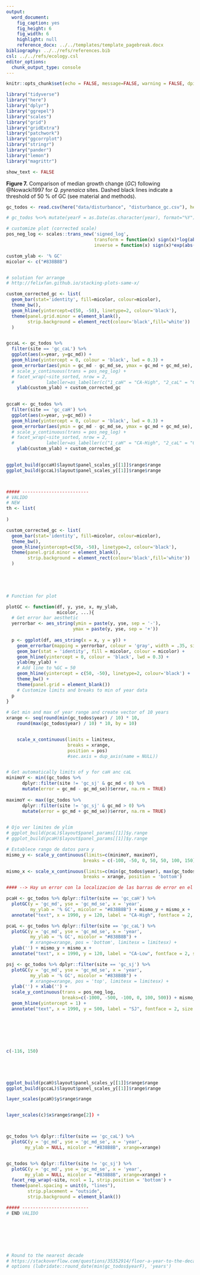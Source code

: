 ```yaml
---
output: 
  word_document:
    fig_caption: yes
    fig_height: 6
    fig_width: 6
    highlight: null
    reference_docx: ../../templates/template_pagebreak.docx
bibliography: ../../refs/references.bib
csl: ../../refs/ecology.csl
editor_options: 
  chunk_output_type: console
---
```


```r
knitr::opts_chunk$set(echo = FALSE, message=FALSE, warning = FALSE, dpi = 200)
```

```r
library("tidyverse")
library("here")
library("dplyr")
library("ggrepel")
library("scales")
library("grid")
library("gridExtra")
library("patchwork")
library("ggcorrplot")
library("stringr")
library("pander")
library("lemon")
library("magrittr")
```

```r
show_text <- FALSE
```

**Figure 7.** Comparison of median growth change ($GC$) following @Nowacki1997 for *Q. pyrenaica* sites. Dashed black lines indicate a threshold of 50 % of GC (see material and methods). 

```r
gc_todos <- read.csv(here("data/disturbance", "disturbance_gc.csv"), header = TRUE, sep = ',')

# gc_todos %<>% mutate(yearF = as.Date(as.character(year), format="%Y"))

# customize plot (corrected scale)
pos_neg_log <- scales::trans_new('signed_log', 
                                 transform = function(x) sign(x)*log(abs(x)),
                                 inverse = function(x) sign(x)*exp(abs(x)))

custom_ylab <- '% GC'
micolor <- c("#838B8B")


# solution for arrange
# http://felixfan.github.io/stacking-plots-same-x/

custom_corrected_gc <- list(
  geom_bar(stat='identity', fill=micolor, colour=micolor),
  theme_bw(), 
  geom_hline(yintercept=c(50, -50), linetype=2, colour='black'),
  theme(panel.grid.minor = element_blank(), 
        strip.background = element_rect(colour='black',fill='white'))
  )


gccaL <- gc_todos %>% 
  filter(site == 'gc_caL') %>% 
  ggplot(aes(x=year, y=gc_md)) + 
  geom_hline(yintercept = 0, colour = 'black', lwd = 0.3) + 
  geom_errorbar(aes(ymin = gc_md - gc_md_se, ymax = gc_md + gc_md_se), colour='gray', width=.3, size=.2) + 
  # scale_y_continuous(trans = pos_neg_log) +
  # facet_wrap(~site_sorted, nrow = 2,
  #            labeller=as_labeller(c("1_caH" = "CA-High", "2_caL" = "CA-Low"))) + 
    ylab(custom_ylab) + custom_corrected_gc
  

gccaH <- gc_todos %>% 
  filter(site == 'gc_caH') %>% 
  ggplot(aes(x=year, y=gc_md)) + 
  geom_hline(yintercept = 0, colour = 'black', lwd = 0.3) + 
  geom_errorbar(aes(ymin = gc_md - gc_md_se, ymax = gc_md + gc_md_se), colour='gray', width=.3, size=.2) + 
  # scale_y_continuous(trans = pos_neg_log) +
  # facet_wrap(~site_sorted, nrow = 2,
  #            labeller=as_labeller(c("1_caH" = "CA-High", "2_caL" = "CA-Low"))) + 
    ylab(custom_ylab) + custom_corrected_gc
  

ggplot_build(gccaH)$layout$panel_scales_y[[1]]$range$range
ggplot_build(gccaL)$layout$panel_scales_y[[1]]$range$range



##### -------------------------
# VALIDO 
# NEW
th <- list(
  
)

custom_corrected_gc <- list(
  geom_bar(stat='identity', fill=micolor, colour=micolor),
  theme_bw(), 
  geom_hline(yintercept=c(50, -50), linetype=2, colour='black'),
  theme(panel.grid.minor = element_blank(), 
        strip.background = element_rect(colour='black',fill='white'))
  )



                  
                  
# Function for plot 

plotGC <- function(df, y, yse, x, my_ylab, 
                   micolor, ...){ 
  # Get error bar aesthetic
  yerrorbar <- aes_string(ymin = paste(y, yse, sep = '-'),
                         ymax = paste(y, yse, sep = '+'))
  
  p <- ggplot(df, aes_string(x = x, y = y)) +
    geom_errorbar(mapping = yerrorbar, colour = 'gray', width = .35, size = .3) + 
    geom_bar(stat = 'identity', fill = micolor, colour = micolor) +
    geom_hline(yintercept = 0, colour = 'black', lwd = 0.3) + 
    ylab(my_ylab) +
    # Add line to %GC = 50 
    geom_hline(yintercept = c(50, -50), linetype=2, colour='black') +
    theme_bw() +
    theme(panel.grid = element_blank()) 
    # Customize limits and breaks to min of year data 
  p
}                 
        
# Get min and max of year range and create vector of 10 years 
xrange <- seq(round(min(gc_todos$year) / 10) * 10, 
    round(max(gc_todos$year) / 10) * 10, by = 10)


    scale_x_continuous(limits = limitesx, 
                       breaks = xrange, 
                       position = pos) 
                       #sec.axis = dup_axis(name = NULL))


# Get automatically limits of y for caH anc caL
minimoY <- min((gc_todos %>% 
      dplyr::filter(site != 'gc_sj' & gc_md < 0) %>% 
      mutate(error = gc_md - gc_md_se))$error, na.rm = TRUE) 
   
maximoY <- max((gc_todos %>% 
      dplyr::filter(site != 'gc_sj' & gc_md > 0) %>% 
      mutate(error = gc_md + gc_md_se))$error, na.rm = TRUE) 

  
# Ojo ver limites de ylim 
# ggplot_build(pcaL)$layout$panel_params[[1]]$y.range
# ggplot_build(pcaH)$layout$panel_params[[1]]$y.range

# Establece rango de datos para y 
mismo_y <- scale_y_continuous(limits=c(minimoY, maximoY), 
                             breaks = c(-100, -50, 0, 50, 50, 100, 150))

mismo_x <- scale_x_continuous(limits=c(min(gc_todos$year), max(gc_todos$year)), 
                             breaks = xrange, position = 'bottom')

#### --> Hay un error con la localizacion de las barras de error en el eje x. REVISAR

pcaH <- gc_todos %>% dplyr::filter(site == 'gc_caH') %>% 
  plotGC(y = 'gc_md', yse = 'gc_md_se', x = 'year', 
         my_ylab = '% GC', micolor = "#838B8B") + mismo_y + mismo_x +
  annotate("text", x = 1990, y = 120, label = "CA-High", fontface = 2, size = 5)

pcaL <- gc_todos %>% dplyr::filter(site == 'gc_caL') %>% 
  plotGC(y = 'gc_md', yse = 'gc_md_se', x = 'year',
         my_ylab = '% GC', micolor = "#838B8B") +  
         # xrange=xrange, pos = 'bottom', limitesx = limitesx) + 
  ylab('') + mismo_y + mismo_x + 
  annotate("text", x = 1990, y = 120, label = "CA-Low", fontface = 2, size = 5)

psj <- gc_todos %>% dplyr::filter(site == 'gc_sj') %>% 
  plotGC(y = 'gc_md', yse = 'gc_md_se', x = 'year', 
         my_ylab = '% GC', micolor = "#838B8B") + 
         # xrange=xrange, pos = 'top', limitesx = limitesx) + 
  ylab('') + xlab('') + 
  scale_y_continuous(trans = pos_neg_log, 
                     breaks=c(-1000, -500, -100, 0, 100, 500)) + mismo_x + 
  geom_hline(yintercept = 1) +
  annotate("text", x = 1990, y = 500, label = "SJ", fontface = 2, size = 5)







c(-116, 150) 





ggplot_build(pcaH)$layout$panel_scales_y[[1]]$range$range
ggplot_build(gccaL)$layout$panel_scales_y[[1]]$range$range

layer_scales(pcaH)$y$range$range


layer_scales(c)$x$range$range[2]) +



gc_todos %>% dplyr::filter(site == 'gc_caL') %>% 
  plotGC(y = 'gc_md', yse = 'gc_md_se', x = 'year', 
       my_ylab = NULL, micolor = "#838B8B", xrange=xrange)


gc_todos %>% dplyr::filter(site != 'gc_sj') %>% 
  plotGC(y = 'gc_md', yse = 'gc_md_se', x = 'year', 
       my_ylab = NULL, micolor = "#838B8B", xrange=xrange) + 
  facet_rep_wrap(~site, ncol = 1, strip.position = 'bottom') + 
  theme(panel.spacing = unit(0, "lines"),
        strip.placement = "outside", 
        strip.background = element_blank())

##### -------------------------
# END VALIDO 







# Round to the nearest decade 
# https://stackoverflow.com/questions/35352914/floor-a-year-to-the-decade-in-r 
# options (lubridate::round_date(min(gc_todos$yearF), 'years')







 
 





























 
custom_ylab <- '% GC'
micolor <- c("#838B8B")

                  
                  
gccaL <- gc_todos %>% 
  filter(site == 'gc_caL') %>% 
  ggplot(aes(x=year, y=gc_md)) + 
  

gccaL <- gc_todos %>% 
  filter(site == 'gc_caL') %>% 
  ggplot(aes(x=year, y=gc_md)) + 
  geom_hline(yintercept = 0, colour = 'black', lwd = 0.3) + 
  geom_errorbar(aes(ymin = gc_md - gc_md_se, ymax = gc_md + gc_md_se), colour='gray', width=.3, size=.2) + 
  # scale_y_continuous(trans = pos_neg_log) +
  # facet_wrap(~site_sorted, nrow = 2,
  #            labeller=as_labeller(c("1_caH" = "CA-High", "2_caL" = "CA-Low"))) + 
    ylab(custom_ylab) + custom_corrected_gc






c <- gc_todos %>% 
  filter(site != 'gc_sj') %>% 
  ggplot(aes(x=year, y=gc_md)) + 
  geom_hline(yintercept = 0, colour = 'black', lwd = 0.3) + 
  geom_errorbar(aes(ymin = gc_md - gc_md_se, ymax = gc_md + gc_md_se), colour='gray', width=.3, size=.2) + 
  # scale_y_continuous(trans = pos_neg_log) +
  facet_wrap(~site_sorted, nrow = 2,
             labeller=as_labeller(c("1_caH" = "CA-High", "2_caL" = "CA-Low"))) + 
    ylab(custom_ylab) + custom_corrected_gc

d <- gc_todos %>% 
  filter(site == 'gc_sj') %>% 
  ggplot(aes(x=year, y=gc_md)) + 
  xlim(layer_scales(c)$x$range$range[1],layer_scales(c)$x$range$range[2]) +
  geom_hline(yintercept = 1, colour = 'gray', lwd = 0.3) + 
  geom_errorbar(aes(ymin = gc_md - gc_md_se, ymax = gc_md + gc_md_se), colour=micolor, width=.3, size=.2) +
  facet_wrap(~site_sorted, nrow = 2,
             labeller=as_labeller(c("0_sj" = "SJ"))) + 
  custom_corrected_gc + ylab('') + 
  scale_y_continuous(trans = pos_neg_log, 
                     breaks=c(-1000, -500, -100, 0, 100, 500)) +
  theme(axis.title.x = element_blank(),
        axis.text.x = element_blank()) 


plot_medians_corregido <- d + c + plot_layout(ncol=1, heights = c(1, 2))
plot_medians_corregido
```








gc_todos <- read.csv(here::here("data/disturbance", "disturbance_gc.csv"), header = TRUE, sep = ',')

# customize plot (corrected scale)
pos_neg_log <- scales::trans_new('signed_log', 
                                 transform = function(x) sign(x)*log(abs(x)),
                                 inverse = function(x) sign(x)*exp(abs(x)))

custom_ylab <- '% GC'
micolor <- c("#838B8B")


# solution for arrange
# http://felixfan.github.io/stacking-plots-same-x/

custom_corrected_gc <- list(
  geom_bar(stat='identity', fill=micolor, colour=micolor),
  theme_bw(), 
  geom_hline(yintercept=c(50, -50), linetype=2, colour='black')
  
        # strip.background = element_rect(colour='black',fill='white'))
  )



# Function to return a desired sequence breaks along axes
# https://gist.github.com/valentinitnelav/ec7c253c80f4e045f4bd1c9b2920d7bd 
my.breaks <- function(my.vector, step){
    my.min <- floor(min(my.vector))
    my.max <- ceiling(max(my.vector))
    my.seq <- seq(from = round(my.min/step)*step, 
                  to   = round(my.max/step)*step,
                  by   = step)
    return(my.seq)
}



gc_todos %>% 
  filter(site == 'gc_caH') %>% 
  ggplot(aes(x=year, y=gc_md)) + 
  geom_hline(yintercept = 0, colour = 'black', lwd = 0.3) + 
  geom_errorbar(aes(ymin = gc_md - gc_md_se, ymax = gc_md + gc_md_se), colour='gray', width=.3, size=.2) +
  ylab(custom_ylab) +
  GCtheme + 
  ylim(-100, 150) +
  scale_x_continuous(name = "Year", breaks = my.breaks(gc_todos$year, step = 25)) 
  




GCtheme <- list(
  # BAR
  geom_bar(stat='identity', fill=micolor, colour=micolor),
  geom_hline(yintercept=c(50, -50), linetype=2, colour='black'),
  theme_bw(),
  theme(# AXIS ticks
        axis.ticks.length = unit(-1.4, "mm"),
        axis.text.x = element_text(size = 8, margin = unit(c(t = 2.5, r = 0, b = 0, l = 0), "mm")),
        panel.grid.minor = element_blank(),
        # Remove strip 
        strip.background = element_blank(),
        strip.text = element_blank())
)









d <-
  
  gc_todos %>% 
  # mutate(year = lubridate::ymd(year, truncated = 2L)) %>% 
  filter(site != 'gc_sj') %>% 
  ggplot(aes(x=year, y=gc_md)) + 
  geom_hline(yintercept = 0, colour = 'black', lwd = 0.3) + 
  geom_errorbar(aes(ymin = gc_md - gc_md_se, ymax = gc_md + gc_md_se), colour='gray', width=.3, size=.2) + 
  # scale_y_continuous(trans = pos_neg_log) +
  facet_wrap(~site_sorted, nrow = 2) +
             # labeller=as_labeller(c("1_caH" = "CA-High", "2_caL" = "CA-Low"))) + 
    ylab(custom_ylab) + custom_corrected_gc +
  scale_x_continuous(name = "Year", breaks = my.breaks(gc_todos$year, step = 25))


  scale_x_date(date_breaks = "25 year", date_labels = "%Y")



d <- gc_todos %>% 
  filter(site == 'gc_sj') %>% 
  ggplot(aes(x=year, y=gc_md)) + 
  xlim(layer_scales(c)$x$range$range[1],layer_scales(c)$x$range$range[2]) +
  geom_hline(yintercept = 1, colour = 'gray', lwd = 0.3) + 
  geom_errorbar(aes(ymin = gc_md - gc_md_se, ymax = gc_md + gc_md_se), colour=micolor, width=.3, size=.2) +
  facet_wrap(~site_sorted, nrow = 2,
             labeller=as_labeller(c("0_sj" = "SJ"))) + 
  custom_corrected_gc + ylab('') + 
  scale_y_continuous(trans = pos_neg_log, 
                     breaks=c(-1000, -500, -100, 0, 100, 500)) +
  theme(axis.title.x = element_blank(),
        axis.text.x = element_blank()) 


plot_medians_corregido <- d + c + plot_layout(ncol=1, heights = c(1, 2))
plot_medians_corregido

```
